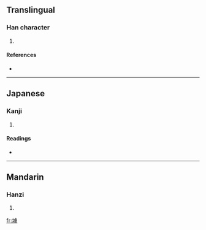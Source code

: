 ==Translingual==

===Han character===
{{Han char|rn=32|rad=土|as=13|sn=16|four=4113<sub>2</sub>|canj=土卜心人 (GYPO)}}

# {{defn|Han|sort=土13}}

====References====
* {{Han ref|kx=0240.280|dkj=05532|hdz=10491.060|uh=58C9|ud=22729|bh=E94B|bd=59723}}

----

==Japanese==

===Kanji===
{{ja-kanji|grade=|rs=土13}}

# {{defn|Japanese|sort=土13}}

====Readings====
* {{ja-readings|on=[[きょ]] (kyo)|kun=}}

----

==Mandarin==

===Hanzi===
{{cmn-hanzi|pin=[[jù]] ([[ju4]])|wg=chü<sup>4</sup>}}

# {{defn|Mandarin|sort=土13}}

[[fr:壉]]